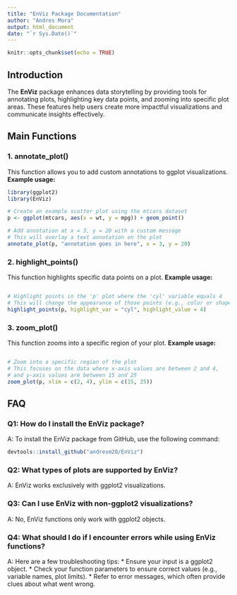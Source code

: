 ```yaml
---
title: "EnViz Package Documentation"
author: "Andres Mora"
output: html_document
date: "`r Sys.Date()`"
---
```


```r
knitr::opts_chunk$set(echo = TRUE)
```

## Introduction

The **EnViz** package enhances data storytelling by providing tools for annotating plots, highlighting key data points, and zooming into specific plot areas. These features help users create more impactful visualizations and communicate insights effectively.

## Main Functions
### 1. annotate_plot()
This function allows you to add custom annotations to ggplot visualizations.
**Example usage:**
```r
library(ggplot2)
library(EnViz)

# Create an example scatter plot using the mtcars dataset
p <- ggplot(mtcars, aes(x = wt, y = mpg)) + geom_point()

# Add annotation at x = 3, y = 20 with a custom message
# This will overlay a text annotation on the plot
annotate_plot(p, "annotation goes in here", x = 3, y = 20)
```

### 2. highlight_points()
This function highlights specific data points on a plot.
**Example usage:**
```r

# Highlight points in the 'p' plot where the 'cyl' variable equals 4
# This will change the appearance of those points (e.g., color or shape) to stand out
highlight_points(p, highlight_var = "cyl", highlight_value = 4)

```

### 3. zoom_plot()
This function zooms into a specific region of your plot.
**Example usage:**
```r

# Zoom into a specific region of the plot
# This focuses on the data where x-axis values are between 2 and 4,
# and y-axis values are between 15 and 25
zoom_plot(p, xlim = c(2, 4), ylim = c(15, 25))

```

## FAQ

### Q1: How do I install the EnViz package?
A: To install the EnViz package from GitHub, use the following command:
```r
devtools::install_github("andresm20/EnViz")
```
### Q2: What types of plots are supported by EnViz?
A: EnViz works exclusively with ggplot2 visualizations.

### Q3: Can I use EnViz with non-ggplot2 visualizations?
A: No, EnViz functions only work with ggplot2 objects.

### Q4: What should I do if I encounter errors while using EnViz functions?
A: Here are a few troubleshooting tips:
* Ensure your input is a ggplot2 object.
* Check your function parameters to ensure correct values (e.g., variable names, plot limits).
* Refer to error messages, which often provide clues about what went wrong.



